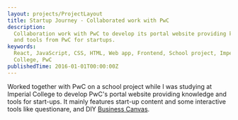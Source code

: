 ```yaml
---
layout: projects/ProjectLayout
title: Startup Journey - Collaborated work with PwC
description:
  Collaboration work with PwC to develop its portal website providing knowledge
  and tools from PwC for startups.
keywords:
  React, JavaScript, CSS, HTML, Web app, Frontend, School project, Imperial
  College, PwC
publishedTime: 2016-01-01T00:00:00Z
---
```


Worked together with PwC on a school project while I was studying at Imperial
College to develop PwC's portal website providing knowledge and tools for
start-ups. It mainly features start-up content and some interactive tools like
questionare, and DIY
[Business Canvas](https://en.wikipedia.org/wiki/Business_Model_Canvas).
